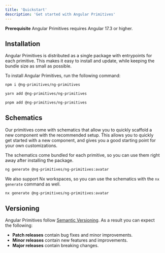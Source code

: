 ```yaml
---
title: 'Quickstart'
description: 'Get started with Angular Primitives'
---
```


<Info>**Prerequisite** Angular Primitives requires Angular 17.3 or higher.</Info>

## Installation

Angular Primitives is distributed as a single package with entrypoints for each primitive.
This makes it easy to install and update, while keeping the bundle size as small as possible.

To install Angular Primitives, run the following command:

<CodeGroup>

```bash npm
npm i @ng-primitives/ng-primitives
```

```bash yarn
yarn add @ng-primitives/ng-primitives
```

```bash pnpm
pnpm add @ng-primitives/ng-primitives
```

</CodeGroup>

## Schematics

Our primitives come with schematics that allow you to quickly scaffold a new component with the recommended setup.
This allows you to quickly get started with a new component, and gives you a good starting point for your own customizations.

The schematics come bundled for each primitive, so you can use them right away after installing the package.

```bash
ng generate @ng-primitives/ng-primitives:avatar
```

We also support Nx workspaces, so you can use the schematics with the `nx generate` command as well.

```bash
nx generate @ng-primitives/ng-primitives:avatar
```

## Versioning

Angular Primitives follow [Semantic Versioning](https://semver.org/). As a result you can expect the following:

- **Patch releases** contain bug fixes and minor improvements.
- **Minor releases** contain new features and improvements.
- **Major releases** contain breaking changes.
